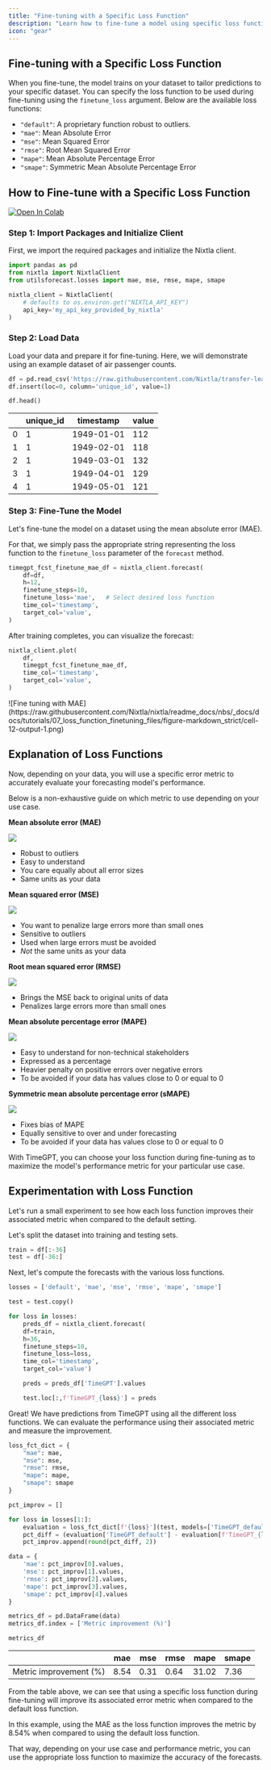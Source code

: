 ```yaml
---
title: "Fine-tuning with a Specific Loss Function"
description: "Learn how to fine-tune a model using specific loss functions, configure the Nixtla client, and evaluate performance improvements."
icon: "gear"
---
```


## Fine-tuning with a Specific Loss Function

When you fine-tune, the model trains on your dataset to tailor predictions to
your specific dataset. You can specify the loss function to be used during
fine-tuning using the `finetune_loss` argument. Below are the available loss 
functions:

* `"default"`: A proprietary function robust to outliers.
* `"mae"`: Mean Absolute Error
* `"mse"`: Mean Squared Error
* `"rmse"`: Root Mean Squared Error
* `"mape"`: Mean Absolute Percentage Error
* `"smape"`: Symmetric Mean Absolute Percentage Error


## How to Fine-tune with a Specific Loss Function

[![Open In Colab](https://colab.research.google.com/assets/colab-badge.svg)](https://colab.research.google.com/github/Nixtla/nixtla/blob/main/nbs/docs/tutorials/07_loss_function_finetuning.ipynb)

### Step 1: Import Packages and Initialize Client

First, we import the required packages and initialize the Nixtla client.

```python
import pandas as pd
from nixtla import NixtlaClient
from utilsforecast.losses import mae, mse, rmse, mape, smape
```

```python
nixtla_client = NixtlaClient(
    # defaults to os.environ.get("NIXTLA_API_KEY")
    api_key='my_api_key_provided_by_nixtla'
)
```

### Step 2: Load Data

Load your data and prepare it for fine-tuning. Here, we will demonstrate using
an example dataset of air passenger counts.

```python
df = pd.read_csv('https://raw.githubusercontent.com/Nixtla/transfer-learning-time-series/main/datasets/air_passengers.csv')
df.insert(loc=0, column='unique_id', value=1)

df.head()
```

|       | unique_id   | timestamp    | value   |
| ----- | ----------- | ------------ | ------- |
| 0     | 1           | 1949-01-01   | 112     |
| 1     | 1           | 1949-02-01   | 118     |
| 2     | 1           | 1949-03-01   | 132     |
| 3     | 1           | 1949-04-01   | 129     |
| 4     | 1           | 1949-05-01   | 121     |


### Step 3: Fine-Tune the Model

Let's fine-tune the model on a dataset using the mean absolute error (MAE).

For that, we simply pass the appropriate string representing the loss function
to the `finetune_loss` parameter of the `forecast` method.

```python
timegpt_fcst_finetune_mae_df = nixtla_client.forecast(
    df=df,
    h=12,
    finetune_steps=10,
    finetune_loss='mae',   # Select desired loss function
    time_col='timestamp',
    target_col='value',
)
```

After training completes, you can visualize the forecast:

```python
nixtla_client.plot(
    df,
    timegpt_fcst_finetune_mae_df,
    time_col='timestamp',
    target_col='value',
)
```

<Frame>
  ![Fine tuning with MAE](https://raw.githubusercontent.com/Nixtla/nixtla/readme_docs/nbs/_docs/docs/tutorials/07_loss_function_finetuning_files/figure-markdown_strict/cell-12-output-1.png)
</Frame>

## Explanation of Loss Functions

Now, depending on your data, you will use a specific error metric to accurately
evaluate your forecasting model's performance.

Below is a non-exhaustive guide on which metric to use depending on your use case.

**Mean absolute error (MAE)**

<img src="https://latex.codecogs.com/svg.image?\mathrm{MAE}(\mathbf{y}_{\tau}, \mathbf{\hat{y}}_{\tau}) = \frac{1}{H} \sum^{t+H}_{\tau=t+1} |y_{\tau} - \hat{y}_{\tau}|" />

- Robust to outliers
- Easy to understand
- You care equally about all error sizes
- Same units as your data

**Mean squared error (MSE)**

<img src="https://latex.codecogs.com/svg.image?\mathrm{MSE}(\mathbf{y}_{\tau}, \mathbf{\hat{y}}_{\tau}) = \frac{1}{H} \sum^{t+H}_{\tau=t+1} (y_{\tau} - \hat{y}_{\tau})^{2}" />

- You want to penalize large errors more than small ones
- Sensitive to outliers
- Used when large errors must be avoided
- *Not* the same units as your data

**Root mean squared error (RMSE)**

<img src="https://latex.codecogs.com/svg.image?\mathrm{RMSE}(\mathbf{y}_{\tau}, \mathbf{\hat{y}}_{\tau}) = \sqrt{\frac{1}{H} \sum^{t+H}_{\tau=t+1} (y_{\tau} - \hat{y}_{\tau})^{2}}" />

- Brings the MSE back to original units of data
- Penalizes large errors more than small ones

**Mean absolute percentage error (MAPE)**

<img src="https://latex.codecogs.com/svg.image?\mathrm{MAPE}(\mathbf{y}_{\tau}, \mathbf{\hat{y}}_{\tau}) = \frac{1}{H} \sum^{t+H}_{\tau=t+1} \frac{|y_{\tau}-\hat{y}_{\tau}|}{|y_{\tau}|}" />

- Easy to understand for non-technical stakeholders
- Expressed as a percentage
- Heavier penalty on positive errors over negative errors
- To be avoided if your data has values close to 0 or equal to 0

**Symmetric mean absolute percentage error (sMAPE)**

<img src="https://latex.codecogs.com/svg.image?\mathrm{SMAPE}_{2}(\mathbf{y}_{\tau}, \mathbf{\hat{y}}_{\tau}) = \frac{1}{H} \sum^{t+H}_{\tau=t+1} \frac{|y_{\tau}-\hat{y}_{\tau}|}{|y_{\tau}|+|\hat{y}_{\tau}|}" />

- Fixes bias of MAPE
- Equally sensitive to over and under forecasting
- To be avoided if your data has values close to 0 or equal to 0

With TimeGPT, you can choose your loss function during fine-tuning as to
maximize the model's performance metric for your particular use case.

## Experimentation with Loss Function

Let's run a small experiment to see how each loss function improves their
associated metric when compared to the default setting.

Let's split the dataset into training and testing sets.

```python
train = df[:-36]
test = df[-36:]
```

Next, let's compute the forecasts with the various loss functions.

```python
losses = ['default', 'mae', 'mse', 'rmse', 'mape', 'smape']

test = test.copy()

for loss in losses:
    preds_df = nixtla_client.forecast(
    df=train,
    h=36,
    finetune_steps=10,
    finetune_loss=loss,
    time_col='timestamp',
    target_col='value')

    preds = preds_df['TimeGPT'].values

    test.loc[:,f'TimeGPT_{loss}'] = preds
```

Great! We have predictions from TimeGPT using all the different loss functions.
We can evaluate the performance using their associated metric and measure the
improvement.

```python
loss_fct_dict = {
    "mae": mae,
    "mse": mse,
    "rmse": rmse,
    "mape": mape,
    "smape": smape
}

pct_improv = []

for loss in losses[1:]:
    evaluation = loss_fct_dict[f'{loss}'](test, models=['TimeGPT_default', f'TimeGPT_{loss}'], id_col='unique_id', target_col='value')
    pct_diff = (evaluation['TimeGPT_default'] - evaluation[f'TimeGPT_{loss}']) / evaluation['TimeGPT_default'] * 100
    pct_improv.append(round(pct_diff, 2))
```

```python
data = {
    'mae': pct_improv[0].values,
    'mse': pct_improv[1].values,
    'rmse': pct_improv[2].values,
    'mape': pct_improv[3].values,
    'smape': pct_improv[4].values
}

metrics_df = pd.DataFrame(data)
metrics_df.index = ['Metric improvement (%)']

metrics_df
```

|                          | mae    | mse    | rmse   | mape    | smape   |
| ------------------------ | ------ | ------ | ------ | ------- | ------- |
| Metric improvement (%)   | 8.54   | 0.31   | 0.64   | 31.02   | 7.36    |


From the table above, we can see that using a specific loss function during
fine-tuning will improve its associated error metric when compared to the
default loss function.

In this example, using the MAE as the loss function improves the metric by
8.54% when compared to using the default loss function.

That way, depending on your use case and performance metric, you can use the
appropriate loss function to maximize the accuracy of the forecasts.